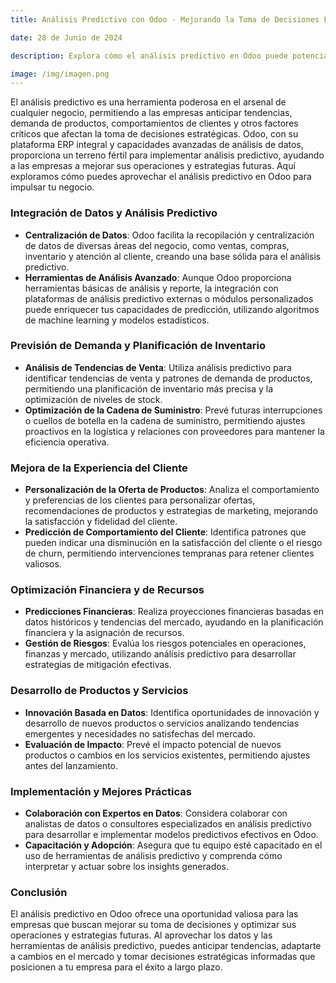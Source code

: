 ```yaml
---
title: Análisis Predictivo con Odoo - Mejorando la Toma de Decisiones Futuras

date: 28 de Junio de 2024

description: Explora cómo el análisis predictivo en Odoo puede potenciar tu negocio, ofreciendo insights basados en datos para prever tendencias futuras, optimizar operaciones y tomar decisiones estratégicas informadas.

image: /img/imagen.png
---
```


El análisis predictivo es una herramienta poderosa en el arsenal de cualquier negocio, permitiendo a las empresas anticipar tendencias, demanda de productos, comportamientos de clientes y otros factores críticos que afectan la toma de decisiones estratégicas. Odoo, con su plataforma ERP integral y capacidades avanzadas de análisis de datos, proporciona un terreno fértil para implementar análisis predictivo, ayudando a las empresas a mejorar sus operaciones y estrategias futuras. Aquí exploramos cómo puedes aprovechar el análisis predictivo en Odoo para impulsar tu negocio.

### **Integración de Datos y Análisis Predictivo**

- **Centralización de Datos**: Odoo facilita la recopilación y centralización de datos de diversas áreas del negocio, como ventas, compras, inventario y atención al cliente, creando una base sólida para el análisis predictivo.
- **Herramientas de Análisis Avanzado**: Aunque Odoo proporciona herramientas básicas de análisis y reporte, la integración con plataformas de análisis predictivo externas o módulos personalizados puede enriquecer tus capacidades de predicción, utilizando algoritmos de machine learning y modelos estadísticos.

### **Previsión de Demanda y Planificación de Inventario**

- **Análisis de Tendencias de Venta**: Utiliza análisis predictivo para identificar tendencias de venta y patrones de demanda de productos, permitiendo una planificación de inventario más precisa y la optimización de niveles de stock.
- **Optimización de la Cadena de Suministro**: Prevé futuras interrupciones o cuellos de botella en la cadena de suministro, permitiendo ajustes proactivos en la logística y relaciones con proveedores para mantener la eficiencia operativa.

### **Mejora de la Experiencia del Cliente**

- **Personalización de la Oferta de Productos**: Analiza el comportamiento y preferencias de los clientes para personalizar ofertas, recomendaciones de productos y estrategias de marketing, mejorando la satisfacción y fidelidad del cliente.
- **Predicción de Comportamiento del Cliente**: Identifica patrones que pueden indicar una disminución en la satisfacción del cliente o el riesgo de churn, permitiendo intervenciones tempranas para retener clientes valiosos.

### **Optimización Financiera y de Recursos**

- **Predicciones Financieras**: Realiza proyecciones financieras basadas en datos históricos y tendencias del mercado, ayudando en la planificación financiera y la asignación de recursos.
- **Gestión de Riesgos**: Evalúa los riesgos potenciales en operaciones, finanzas y mercado, utilizando análisis predictivo para desarrollar estrategias de mitigación efectivas.

### **Desarrollo de Productos y Servicios**

- **Innovación Basada en Datos**: Identifica oportunidades de innovación y desarrollo de nuevos productos o servicios analizando tendencias emergentes y necesidades no satisfechas del mercado.
- **Evaluación de Impacto**: Prevé el impacto potencial de nuevos productos o cambios en los servicios existentes, permitiendo ajustes antes del lanzamiento.

### **Implementación y Mejores Prácticas**

- **Colaboración con Expertos en Datos**: Considera colaborar con analistas de datos o consultores especializados en análisis predictivo para desarrollar e implementar modelos predictivos efectivos en Odoo.
- **Capacitación y Adopción**: Asegura que tu equipo esté capacitado en el uso de herramientas de análisis predictivo y comprenda cómo interpretar y actuar sobre los insights generados.

### **Conclusión**

El análisis predictivo en Odoo ofrece una oportunidad valiosa para las empresas que buscan mejorar su toma de decisiones y optimizar sus operaciones y estrategias futuras. Al aprovechar los datos y las herramientas de análisis predictivo, puedes anticipar tendencias, adaptarte a cambios en el mercado y tomar decisiones estratégicas informadas que posicionen a tu empresa para el éxito a largo plazo.